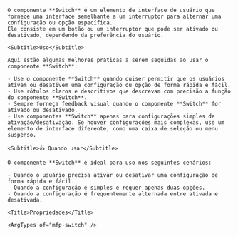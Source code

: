 
<div className="mfp-doc__wrapper" data-theme="light">
  <div className="mfp-doc__container" >
    <Title>Switch</Title>

    O componente **Switch** é um elemento de interface de usuário que fornece uma interface semelhante a um interruptor para alternar uma configuração ou opção específica.
    Ele consiste em um botão ou um interruptor que pode ser ativado ou desativado, dependendo da preferência do usuário.

    <Subtitle>Uso</Subtitle>

    Aqui estão algumas melhores práticas a serem seguidas ao usar o componente **Switch**:

    - Use o componente **Switch** quando quiser permitir que os usuários ativem ou desativem uma configuração ou opção de forma rápida e fácil.
    - Use rótulos claros e descritivos que descrevam com precisão a função do componente **Switch**.
    - Sempre forneça feedback visual quando o componente **Switch** for ativado ou desativado.
    - Use componentes **Switch** apenas para configurações simples de ativação/desativação. Se houver configurações mais complexas, use um elemento de interface diferente, como uma caixa de seleção ou menu suspenso.

    <Subtitle>👍 Quando usar</Subtitle>

    O componente **Switch** é ideal para uso nos seguintes cenários:

    - Quando o usuário precisa ativar ou desativar uma configuração de forma rápida e fácil.
    - Quando a configuração é simples e requer apenas duas opções.
    - Quando a configuração é frequentemente alternada entre ativada e desativada.

    <Title>Propriedades</Title>

    <ArgTypes of="mfp-switch" />
  </div>
</div>
